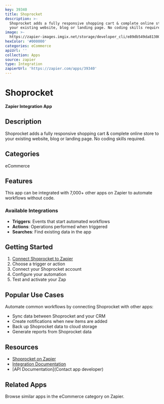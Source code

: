 ```yaml
---
key: 39340
title: Shoprocket
description: >-
  Shoprocket adds a fully responsive shopping cart & complete online store to
  your existing website, blog or landing page. No coding skills required.
image: >-
  https://zapier-images.imgix.net/storage/developer_cli/e89db549da81300864f4f94f19445c3f.png?auto=format%2Ccompress&ixlib=python-3.0.0&q=50
hexColor: '#000000'
categories: eCommerce
apiUrl: ''
collection: Apps
source: zapier
type: Integration
zapierUrl: 'https://zapier.com/apps/39340'
---
```

# Shoprocket

**Zapier Integration App**

## Description

Shoprocket adds a fully responsive shopping cart & complete online store to your existing website, blog or landing page. No coding skills required.

## Categories

eCommerce

## Features

This app can be integrated with 7,000+ other apps on Zapier to automate workflows without code.

### Available Integrations

- **Triggers**: Events that start automated workflows
- **Actions**: Operations performed when triggered
- **Searches**: Find existing data in the app

## Getting Started

1. [Connect Shoprocket to Zapier](https://zapier.com/apps/39340)
2. Choose a trigger or action
3. Connect your Shoprocket account
4. Configure your automation
5. Test and activate your Zap

## Popular Use Cases

Automate common workflows by connecting Shoprocket with other apps:

- Sync data between Shoprocket and your CRM
- Create notifications when new items are added
- Back up Shoprocket data to cloud storage
- Generate reports from Shoprocket data

## Resources

- [Shoprocket on Zapier](https://zapier.com/apps/39340)
- [Integration Documentation](https://zapier.com/apps/39340/integrations)
- [API Documentation](Contact app developer)

## Related Apps

Browse similar apps in the eCommerce category on Zapier.
